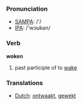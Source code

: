 === Pronunciation ===
*[[w:SAMPA|SAMPA]]: /'/
*[[w:IPA|IPA]]: /'wɔʊkən/

=== Verb ===

'''woken'''

# past participle of to [[wake]]

=== Translations ===
*[[Dutch]]: [[ontwaakt]], [[gewekt]]